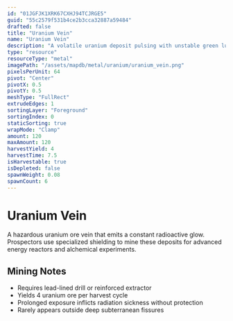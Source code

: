 ```yaml
---
id: "01JGFJK1XRK67CXHJ94TCJRGE5"
guid: "55c2579f531b4ce2b3cca32887a59484"
drafted: false
title: "Uranium Vein"
name: "Uranium Vein"
description: "A volatile uranium deposit pulsing with unstable green luminescence"
type: "resource"
resourceType: "metal"
imagePath: "/assets/mapdb/metal/uranium/uranium_vein.png"
pixelsPerUnit: 64
pivot: "Center"
pivotX: 0.5
pivotY: 0.5
meshType: "FullRect"
extrudeEdges: 1
sortingLayer: "Foreground"
sortingIndex: 0
staticSorting: true
wrapMode: "Clamp"
amount: 120
maxAmount: 120
harvestYield: 4
harvestTime: 7.5
isHarvestable: true
isDepleted: false
spawnWeight: 0.08
spawnCount: 6
---
```



# Uranium Vein

A hazardous uranium ore vein that emits a constant radioactive glow. Prospectors use specialized shielding to mine these deposits
for advanced energy reactors and alchemical experiments.

<MapDBPanel data={frontmatter} />

<Adsense />

## Mining Notes
- Requires lead-lined drill or reinforced extractor
- Yields 4 uranium ore per harvest cycle
- Prolonged exposure inflicts radiation sickness without protection
- Rarely appears outside deep subterranean fissures
